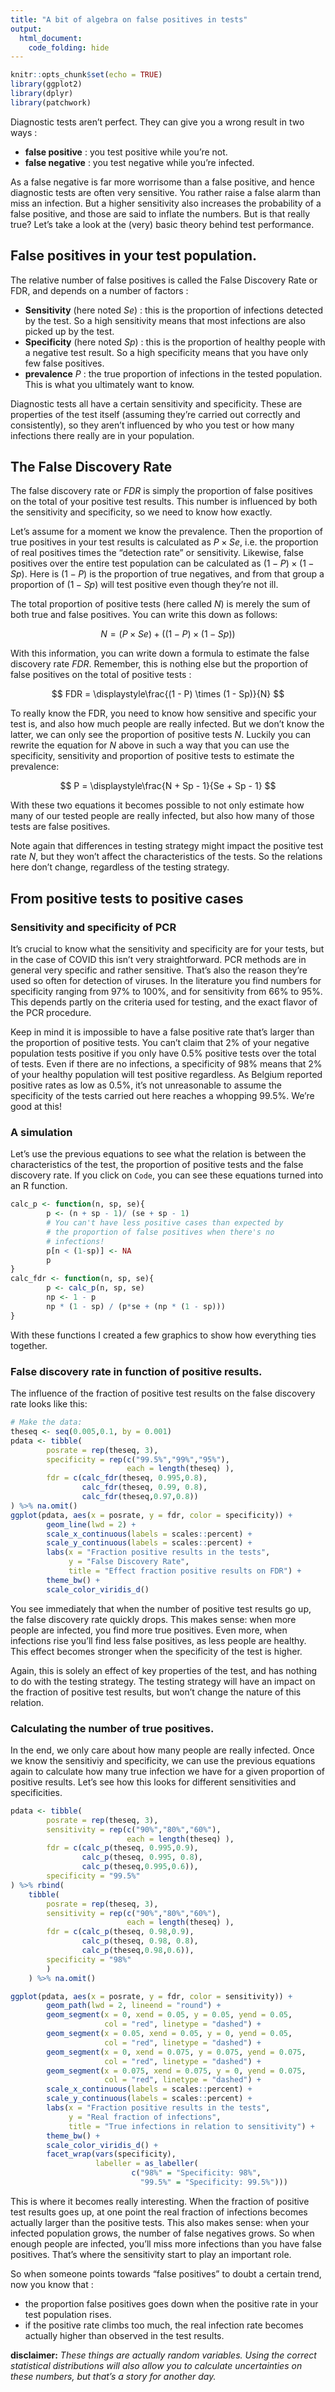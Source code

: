 ```yaml
---
title: "A bit of algebra on false positives in tests"
output: 
  html_document:
    code_folding: hide
---
```


```r
knitr::opts_chunk$set(echo = TRUE)
library(ggplot2)
library(dplyr)
library(patchwork)
```

Diagnostic tests aren't perfect. They can give you a wrong result in two ways :

 - **false positive** : you test positive while you're not.
 - **false negative** : you test negative while you're infected.
 
As a false negative is far more worrisome than a false positive, and hence diagnostic tests are often very sensitive. You rather raise a false alarm than miss an infection. But a higher sensitivity also increases the probability of a false positive, and those are said to inflate the numbers. But is that really true? Let's take a look at the (very) basic theory behind test performance. 

## False positives in your test population.

The relative number of false positives is called the False Discovery Rate or FDR, and depends on a number of factors :

 - **Sensitivity** (here noted *Se*) : this is the proportion of infections detected by the test. So a high sensitivity means that most infections are also picked up by the test.
 - **Specificity** (here noted *Sp*) : this is the proportion of healthy people with a negative test result. So a high specificity means that you have only few false positives.
 - **prevalence** *P* : the true proportion of infections in the tested population. This is what you ultimately want to know.
 
Diagnostic tests all have a certain sensitivity and specificity. These are properties of the test itself (assuming they're carried out correctly and consistently), so they aren't influenced by who you test or how many infections there really are in your population.

## The False Discovery Rate

The false discovery rate or $FDR$ is simply the proportion of false positives on the total of your positive test results. This number is influenced by both the sensitivity and specificity, so we need to know how exactly.

Let's assume for a moment we know the prevalence. Then the proportion of true positives in your test results is calculated as $P \times Se$, i.e. the proportion of real positives times the "detection rate" or sensitivity. Likewise, false positives over the entire test population can be calculated as $(1 - P) \times (1 - Sp)$. Here is $(1 - P)$ is the proportion of true negatives, and from that group a proportion of $(1 - Sp)$ will test positive even though they're not ill. 

The total proportion of positive tests (here called $N$) is merely the sum of both true and false positives. You can write this down as follows:

$$
N = (P \times Se) + ((1 - P) \times (1 - Sp))
$$

With this information, you can write down a formula to estimate the false discovery rate $FDR$. Remember, this is nothing else but the proportion of false positives on the total of positive tests :

$$
FDR = \displaystyle\frac{(1 - P) \times (1 - Sp)}{N}
$$

To really know the FDR, you need to know how sensitive and specific your test is, and also how much people are really infected. But we don't know the latter, we can only see the proportion of positive tests $N$. Luckily you can rewrite the equation for $N$ above in such a way that you can use the specificity, sensitivity and proportion of positive tests to estimate the prevalence:

$$
P = \displaystyle\frac{N + Sp - 1}{Se + Sp - 1}
$$

With these two equations it becomes possible to not only estimate how many of our tested people are really infected, but also how many of those tests are false positives.

Note again that differences in testing strategy might impact the positive test rate $N$, but they won't affect the characteristics of the tests. So the relations here don't change, regardless of the testing strategy.

## From positive tests to positive cases

### Sensitivity and specificity of PCR 

It's crucial to know what the sensitivity and specificity are for your tests, but in the case of COVID this isn't very straightforward. PCR methods are in general very specific and rather sensitive. That's also the reason they're used so often for detection of viruses. In the literature you find numbers for specificity ranging from 97% to 100%, and for sensitivity from 66% to 95%. This depends partly on the criteria used for testing, and the exact flavor of the PCR procedure.

Keep in mind it is impossible to have a false positive rate that's larger than the proportion of positive tests. You can't claim that 2% of your negative population tests positive if you only have 0.5% positive tests over the total of tests. Even if there are no infections, a specificity of 98% means that 2% of your healthy population will test positive regardless. As Belgium reported positive rates as low as 0.5%, it's not unreasonable to assume the specificity of the tests carried out here reaches a whopping 99.5%. We're good at this!

### A simulation 

Let's use the previous equations to see what the relation is between the characteristics of the test, the proportion of positive tests and the false discovery rate. If you click on `Code`, you can see these equations turned into an R function.

```r
calc_p <- function(n, sp, se){
        p <- (n + sp - 1)/ (se + sp - 1)
        # You can't have less positive cases than expected by
        # the proportion of false positives when there's no
        # infections!
        p[n < (1-sp)] <- NA
        p
}
calc_fdr <- function(n, sp, se){
        p <- calc_p(n, sp, se)
        np <- 1 - p
        np * (1 - sp) / (p*se + (np * (1 - sp)))
}
```

With these functions I created a few graphics to show how everything ties together. 

### False discovery rate in function of positive results.

The influence of the fraction of positive test results on the false discovery rate looks like this:

```r
# Make the data:
theseq <- seq(0.005,0.1, by = 0.001)
pdata <- tibble(
        posrate = rep(theseq, 3),
        specificity = rep(c("99.5%","99%","95%"), 
                          each = length(theseq) ),
        fdr = c(calc_fdr(theseq, 0.995,0.8),
                calc_fdr(theseq, 0.99, 0.8),
                calc_fdr(theseq,0.97,0.8))
) %>% na.omit()
ggplot(pdata, aes(x = posrate, y = fdr, color = specificity)) +
        geom_line(lwd = 2) +
        scale_x_continuous(labels = scales::percent) +
        scale_y_continuous(labels = scales::percent) +
        labs(x = "Fraction positive results in the tests",
             y = "False Discovery Rate",
             title = "Effect fraction positive results on FDR") +
        theme_bw() +
        scale_color_viridis_d()
```

You see immediately that when the number of positive test results go up, the false discovery rate quickly drops. This makes sense: when more people are infected, you find more true positives. Even more, when infections rise you'll find less false positives, as less people are healthy. This effect becomes stronger when the specificity of the test is higher. 

Again, this is solely an effect of key properties of the test, and has nothing to do with the testing strategy. The testing strategy will have an impact on the fraction of positive test results, but won't change the nature of this relation.

### Calculating the number of true positives.

In the end, we only care about how many people are really infected. Once we know the sensitiviy and specificity, we can use the previous equations again to calculate how many true infection we have for a given proportion of positive results. Let's see how this looks for different sensitivities and specificities.

```r
pdata <- tibble(
        posrate = rep(theseq, 3),
        sensitivity = rep(c("90%","80%","60%"), 
                          each = length(theseq) ),
        fdr = c(calc_p(theseq, 0.995,0.9),
                calc_p(theseq, 0.995, 0.8),
                calc_p(theseq,0.995,0.6)),
        specificity = "99.5%"
) %>% rbind(
    tibble(
        posrate = rep(theseq, 3),
        sensitivity = rep(c("90%","80%","60%"), 
                          each = length(theseq) ),
        fdr = c(calc_p(theseq, 0.98,0.9),
                calc_p(theseq, 0.98, 0.8),
                calc_p(theseq,0.98,0.6)),
        specificity = "98%"
        )
    ) %>% na.omit()

ggplot(pdata, aes(x = posrate, y = fdr, color = sensitivity)) +
        geom_path(lwd = 2, lineend = "round") +
        geom_segment(x = 0, xend = 0.05, y = 0.05, yend = 0.05,
                     col = "red", linetype = "dashed") +
        geom_segment(x = 0.05, xend = 0.05, y = 0, yend = 0.05,
                     col = "red", linetype = "dashed") +
        geom_segment(x = 0, xend = 0.075, y = 0.075, yend = 0.075,
                     col = "red", linetype = "dashed") +
        geom_segment(x = 0.075, xend = 0.075, y = 0, yend = 0.075,
                     col = "red", linetype = "dashed") +
        scale_x_continuous(labels = scales::percent) +
        scale_y_continuous(labels = scales::percent) +
        labs(x = "Fraction positive results in the tests",
             y = "Real fraction of infections",
             title = "True infections in relation to sensitivity") +
        theme_bw() +
        scale_color_viridis_d() +
        facet_wrap(vars(specificity),
                   labeller = as_labeller(
                           c("98%" = "Specificity: 98%",
                             "99.5%" = "Specificity: 99.5%")))

```

This is where it becomes really interesting. When the fraction of positive test results goes up, at one point the real fraction of infections becomes actually larger than the positive tests. This also makes sense: when your infected population grows, the number of false negatives grows. So when enough people are infected, you'll miss more infections than you have false positives. That's where the sensitivity start to play an important role.

<div class = "jumbotron">
<p>So when someone points towards "false positives" to doubt a certain trend, now you know that :</p>

<ul>
 <li>the proportion false positives goes down when the positive rate in your test population rises.</li>
 <li>if the positive rate climbs too much, the real infection rate becomes actually higher than observed in the test results.</li>
</div> 
 
**disclaimer:** *These things are actually random variables. Using the correct statistical distributions will also allow you to calculate uncertainties on these numbers, but that's a story for another day.*
